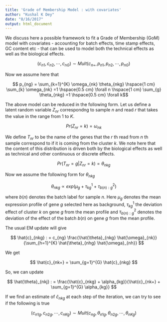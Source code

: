 ```yaml
---
title: 'Grade of Membership Model : with covariates'
author: "Kushal K Dey"
date: "8/16/2017"
output: html_document
---
```


We discuss here a possible framework to fit a Grade of Membership (GoM) model 
with covariates - accounting for batch effects, time stamp effects, 
GC content etc - that can be used to model both the technical effects as well as 
the biological effects.

$$ (c_{n1}, c_{n2}, \cdots, c_{nG}) \sim Mult (c_{n+}, p_{n1}, p_{n2}, \cdots, p_{nG})  $$

Now we assume here that 

$$ p_{ng} = \sum_{k=1}^{K} \omega_{nk} \theta_{nkg} \hspace{1 cm} \sum_{k} \omega_{nk} =1 \hspace{0.5 cm} \forall n \hspace{1 cm} \sum_{g} \theta_{nkg} =1 \hspace{0.5 cm} \forall k$$


The above model can be reduced in the following form. Let us define a latent random variable $Z_{nr}$ correspondng to sample $n$ and read $r$ that takes the value in the range from $1$ to $K$. 

$$ Pr (Z_{nr} = k) = \omega_{nk}  $$

We define $T_{nr}$ to be the name of the genes that the $r$ th read from $n$ th sample
correspond to if it is coming from the cluster $k$. We note here that the content of this distribution is driven both by the biological effects as well as technical and other continuous or discrete effects.

$$ Pr (T_{nr} = g | Z_{nr} = k) = \theta_{nkg} $$

Now we assume the following form for $\theta_{nkg}$

$$ \theta_{nkg} \propto exp \left ( \mu_{g} + \tau^{1}_{kg} + \tau^{2}_{b(n):g} \right) $$

where $b(n)$ denotes the batch label for sample $n$. Here $\mu_{g}$ denotes the mean expression profile of gene $g$ selected here as background, $\tau^{1}_{kg}$ the deviation effect of cluster $k$ on gene $g$ from the mean profile and $\tau^{2}_{b(n):g}$ denotes the deviation of the effect of the batch $b(n)$ on gene $g$ from the mean profile.

The usual EM update will give 

$$ \hat{c}_{nkg} : = c_{ng} \frac{\hat{\theta}_{nkg} \hat{\omega}_{nk}}{\sum_{h=1}^{K} \hat{\theta}_{nhg} \hat{\omega}_{nh}} $$

We get 

$$ \hat{c}_{nk+} = \sum_{g=1}^{G} \hat{c}_{nkg}  $$

So, we can update 

$$ \hat{\theta}_{nkj} : = \frac{\hat{c}_{nkg} + \alpha_{kg}}{\hat{c}_{nk+} + \sum_{g=1}^{G} \alpha_{kg}} $$

If we find an estimate of  $\hat{c}_{nkg}$  at each step of the iteration, we can try to see if the following is true 

$$ (c_{n1g}, c_{n2g}, \cdots, c_{nKg}) \sim Mult \left(c_{ng}, \theta_{n1g}, \theta_{n2g}, \cdots, \theta_{nKg} \right) $$








